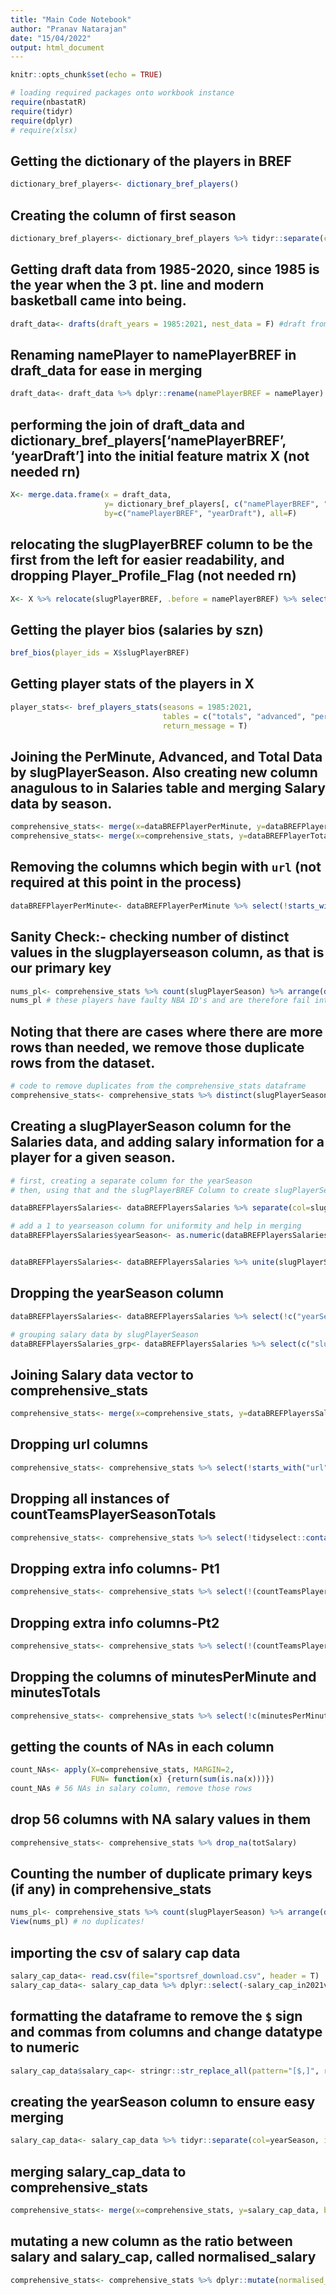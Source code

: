 ```yaml
---
title: "Main Code Notebook"
author: "Pranav Natarajan"
date: "15/04/2022"
output: html_document
---
```


```r
knitr::opts_chunk$set(echo = TRUE)
```

```r
# loading required packages onto workbook instance
require(nbastatR)
require(tidyr)
require(dplyr)
# require(xlsx)
```

## Getting the dictionary of the players in BREF
```r
dictionary_bref_players<- dictionary_bref_players()
```

## Creating the column of first season
```r
dictionary_bref_players<- dictionary_bref_players %>% tidyr::separate(col=slugSeasonRookie, into = c('yearDraft', NA), remove=F)
```


## Getting draft data from 1985-2020, since 1985 is the year when the 3 pt. line and modern basketball came into being.
```r
draft_data<- drafts(draft_years = 1985:2021, nest_data = F) #draft from 1985-85 to 2021-22 szns
```



## Renaming namePlayer to namePlayerBREF in draft_data for ease in merging
```r
draft_data<- draft_data %>% dplyr::rename(namePlayerBREF = namePlayer)
```

## performing the join of draft_data and dictionary_bref_players['namePlayerBREF', 'yearDraft'] into the initial feature matrix X (not needed rn)
```r
X<- merge.data.frame(x = draft_data, 
                     y= dictionary_bref_players[, c("namePlayerBREF", "yearDraft", "slugPlayerBREF")],
                     by=c("namePlayerBREF", "yearDraft"), all=F)
```


## relocating the slugPlayerBREF column to be the first from the left for easier readability, and dropping Player_Profile_Flag (not needed rn)
```r
X<- X %>% relocate(slugPlayerBREF, .before = namePlayerBREF) %>% select(!(PLAYER_PROFILE_FLAG))
```


## Getting the player bios (salaries by szn)
```r
bref_bios(player_ids = X$slugPlayerBREF)
```


## Getting player stats of the players in X
```r
player_stats<- bref_players_stats(seasons = 1985:2021, 
                                  tables = c("totals", "advanced", "per_minute"),
                                  return_message = T)
```


## Joining the PerMinute, Advanced, and Total Data by slugPlayerSeason. Also creating new column anagulous to in Salaries table and merging Salary data by season.
```r
comprehensive_stats<- merge(x=dataBREFPlayerPerMinute, y=dataBREFPlayerAdvanced, by="slugPlayerSeason", all=F)
comprehensive_stats<- merge(x=comprehensive_stats, y=dataBREFPlayerTotals, by="slugPlayerSeason", all=F)
```

## Removing the columns which begin with `url` (not required at this point in the process)
```r
dataBREFPlayerPerMinute<- dataBREFPlayerPerMinute %>% select(!starts_with("url"))
```

## Sanity Check:- checking number of distinct values in the slugplayerseason column, as that is our primary key
```r
nums_pl<- comprehensive_stats %>% count(slugPlayerSeason) %>% arrange(desc(n)) %>% head()
nums_pl # these players have faulty NBA ID's and are therefore fail integrity check
```

## Noting that there are cases where there are more rows than needed, we remove those duplicate rows from the dataset.
```r
# code to remove duplicates from the comprehensive_stats dataframe
comprehensive_stats<- comprehensive_stats %>% distinct(slugPlayerSeason, .keep_all = T)# nrow = 16150
```

## Creating a slugPlayerSeason column for the Salaries data, and adding salary information for a player for a given season.
```r
# first, creating a separate column for the yearSeason
# then, using that and the slugPlayerBREF Column to create slugPlayerSeason

dataBREFPlayersSalaries<- dataBREFPlayersSalaries %>% separate(col=slugSeason, into=c("yearSeason", NA), sep='-', remove = F)

# add a 1 to yearseason column for uniformity and help in merging
dataBREFPlayersSalaries$yearSeason<- as.numeric(dataBREFPlayersSalaries$yearSeason) + 1


dataBREFPlayersSalaries<- dataBREFPlayersSalaries %>% unite(slugPlayerSeason, c("slugPlayerBREF", "yearSeason"), remove = F)
```


## Dropping the yearSeason column
```r
dataBREFPlayersSalaries<- dataBREFPlayersSalaries %>% select(!c("yearSeason"))
```

```r
# grouping salary data by slugPlayerSeason
dataBREFPlayersSalaries_grp<- dataBREFPlayersSalaries %>% select(c("slugPlayerSeason", "amountSalary")) %>% group_by(slugPlayerSeason) %>% summarise(totSalary = sum(amountSalary)) # this works!
```

## Joining Salary data vector to comprehensive_stats
```r
comprehensive_stats<- merge(x=comprehensive_stats, y=dataBREFPlayersSalaries_grp, by="slugPlayerSeason", all=F) # Success! 9684
```


## Dropping url columns
```r
comprehensive_stats<- comprehensive_stats %>% select(!starts_with("url"))# 10 columns dropped. 109 variables currently
```

## Dropping all instances of countTeamsPlayerSeasonTotals
```r
comprehensive_stats<- comprehensive_stats %>% select(!tidyselect::contains("countTeamsPlayerSeasonTotals"))# 1 column dropped
```

## Dropping extra info columns- Pt1
```r
comprehensive_stats<- comprehensive_stats %>% select(!(countTeamsPlayerSeasonPerMinute:`idPlayerNBA.y`)) # 95 variables currently
```

## Dropping extra info columns-Pt2
```r
comprehensive_stats<- comprehensive_stats %>% select(!(countTeamsPlayerSeason:idPlayerNBA))# 76 variables currently
```

## Dropping the columns of minutesPerMinute and minutesTotals
```r
comprehensive_stats<- comprehensive_stats %>% select(!c(minutesPerMinute, minutesTotals))# 2 columns dropped. 74 variables
```

## getting the counts of NAs in each column
```r
count_NAs<- apply(X=comprehensive_stats, MARGIN=2,
                  FUN= function(x) {return(sum(is.na(x)))})
count_NAs # 56 NAs in salary column, remove those rows
```

## drop 56 columns with NA salary values in them
```r
comprehensive_stats<- comprehensive_stats %>% drop_na(totSalary)
```


## Counting the number of duplicate primary keys (if any) in comprehensive_stats
```r
nums_pl<- comprehensive_stats %>% count(slugPlayerSeason) %>% arrange(desc(n))
View(nums_pl) # no duplicates!
```


## importing the csv of salary cap data
```r
salary_cap_data<- read.csv(file="sportsref_download.csv", header = T)
salary_cap_data<- salary_cap_data %>% dplyr::select(-salary_cap_in2021valuation)
```

## formatting the dataframe to remove the `$` sign and commas from columns and change datatype to numeric
```r
salary_cap_data$salary_cap<- stringr::str_replace_all(pattern="[$,]", replacement="", string =salary_cap_data$salary_cap)#%>% dplyr::mutate(salary_cap = as.numeric(salary_cap))
```

## creating the yearSeason column to ensure easy merging
```r
salary_cap_data<- salary_cap_data %>% tidyr::separate(col=yearSeason, into=c("yearSeason", NA), sep='-', remove=F)
```

## merging salary_cap_data to comprehensive_stats
```r
comprehensive_stats<- merge(x=comprehensive_stats, y=salary_cap_data, by.x= c("yearSeason.x"), by.y=c("yearSeason"))
```

## mutating a new column as the ratio between salary and salary_cap, called normalised_salary
```r
comprehensive_stats<- comprehensive_stats %>% dplyr::mutate(normalised_salary = totSalary / as.numeric(salary_cap)) # WORKS. do not change anything else.
```
